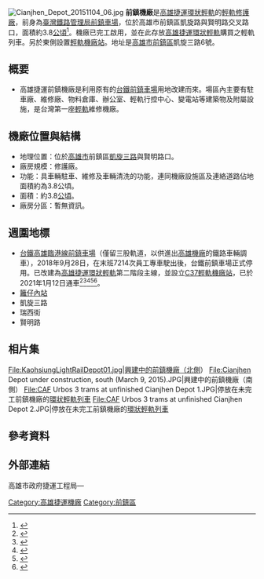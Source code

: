 {{關於|2015年完工使用的[[高雄捷運|高雄捷運]][[輕軌運輸系統|輕軌]][[车辆段_(铁路运输)|機廠]]|[[台鐵|台鐵]]在同處一旁的調車場|前鎮車場}}

{{coord|22.608186|N|120.325362|E|
type:railwaystation_region:TW-KHH_scale=100|display=title}}

[[File:Cianjhen_Depot_20151104_06.jpg|thumb]]
'''前鎮機廠'''是[[高雄捷運|高雄捷運]][[環狀輕軌|環狀輕軌]]的[[輕軌運輸系統|輕軌]][[车辆段_(铁路运输)|修護廠]]，前身為[[臺灣鐵路管理局|臺灣鐵路管理局]][[前鎮車場|前鎮車場]]，位於高雄市前鎮區凱旋路與賢明路交叉路口，面積約3.8[[公頃|公頃]]<ref>{{cite web|url=http://atftp.epa.gov.tw/EIAforumTest/DownloadAttachment.aspx?ctype=forum&docid=501|archiveurl=https://web.archive.org/web/20150402095642/http://atftp.epa.gov.tw/EIAforumTest/DownloadAttachment.aspx?ctype=forum&docid=501|archivedate=2015-04-02|title=高雄環狀輕軌捷運建設修正路線環境影響說明書|accessdate=2015-03-07|dead-url=yes}}</ref>。機廠已完工啟用，並在此存放[[高雄捷運|高雄捷運]][[環狀輕軌|環狀輕軌]]購買之輕軌列車。另於東側設置[[輕軌機廠站|輕軌機廠站]]。地址是[[高雄市|高雄市]][[前鎮區|前鎮區]]凱旋三路6號。

==概要==
*高雄捷運前鎮機廠是利用原有的[[台鐵|台鐵]][[前鎮車場|前鎮車場]]用地改建而來。場區內主要有駐車廠、維修廠、物料倉庫、辦公室、輕軌行控中心、變電站等建築物及附屬設施，是台灣第一座[[輕軌運輸系統|輕軌]]維修機廠。

==機廠位置與結構==
* 地理位置：位於[[高雄市|高雄市]]前鎮區[[凱旋路_(高雄市區)|凱旋三路]]與賢明路口。
* 廠房規模：修護廠。
* 功能：具車輛駐車、維修及車輛清洗的功能，連同機廠設施區及連絡道路佔地面積約為3.8公頃。
* 面積：約3.8[[公頃|公頃]]。
* 廠房分區：暫無資訊。

== 週圍地標 ==
* [[台鐵|台鐵]][[高雄臨港線|高雄臨港線]][[前鎮車場|前鎮車場]]（僅留三股軌道，以供進出[[高雄機廠|高雄機廠]]的鐵路車輛調車），2018年9月28日，在末班7214次員工專車駛出後，台鐵前鎮車場正式停用。已改建為[[高雄捷運環狀輕軌|高雄捷運環狀輕軌]]第二階段主線，並設立[[輕軌機廠站|C37輕軌機廠站]]，已於2021年1月12日通車<ref>{{Cite web |url=https://www.cna.com.tw/news/ahel/202101060031.aspx |title=高雄輕軌服務路網更長了 大南環段12日通車 |access-date=2021-06-30 |archive-date=2021-01-09 |archive-url=https://web.archive.org/web/20210109001358/https://www.cna.com.tw/news/ahel/202101060031.aspx }}</ref><ref>{{Cite web |url=https://news.ltn.com.tw/news/life/breakingnews/3397084 |title=高雄輕軌大南環段取得營運許可 元月上中旬通車 |access-date=2021-06-30 |archive-date=2021-01-10 |archive-url=https://web.archive.org/web/20210110191141/https://news.ltn.com.tw/news/life/breakingnews/3397084 }}</ref><ref>{{Cite web|url=https://money.udn.com/money/story/5930/4581021|title=輕軌二階爭議段未決 高市府擬大南環線年底通車|accessdate=2020-08-19|last=經濟日報|work=|language=zh-TW|archive-date=2020-06-13|archive-url=https://web.archive.org/web/20200613171234/https://money.udn.com/money/story/5930/4581021}}</ref><ref>{{Cite web|url=https://ctee.com.tw/news/industry/272769.html|title=高雄輕軌大南環路線 拚年底通車|accessdate=2020-08-19|last=工商時報|work=|language=zh-TW|archive-date=2021-07-11|archive-url=https://web.archive.org/web/20210711132652/https://ctee.com.tw/news/industry/272769.html}}</ref><ref>{{Cite web|url=http://n.yam.com/Article/20200527479154|title=串連商場及產業聚落 高雄輕軌大南環路線預計年底通車|accessdate=2020-08-19|last=網路地產王|work=|language=zh-TW|archive-date=2020-11-03|archive-url=https://web.archive.org/web/20201103124119/http://n.yam.com/Article/20200527479154}}</ref>。
* [[籬仔內站|籬仔內站]]
* 凱旋三路
* 瑞西街
* 賢明路

== 相片集 ==
<gallery>
File:KaohsiungLightRailDepot01.jpg|興建中的前鎮機廠（北側）
File:Cianjhen Depot under construction, south (March 9, 2015).JPG|興建中的前鎮機廠（南側）
File:CAF Urbos 3 trams at unfinished Cianjhen Depot 1.JPG|停放在未完工前鎮機廠的[[高雄捷運輕軌電聯車|環狀輕軌列車]]
File:CAF Urbos 3 trams at unfinished Cianjhen Depot 2.JPG|停放在未完工前鎮機廠的[[高雄捷運輕軌電聯車|環狀輕軌列車]]
</gallery>

== 參考資料 ==
{{reflist|3}}

==外部連結==
{{Commons cat|Cianjhen Depot}}
高雄市政府捷運工程局—{{cite web|archiveurl=https://web.archive.org/web/20120814130739/http://mtbu.kcg.gov.tw/cht/project_LRT_circle_contents.php|url=http://mtbu.kcg.gov.tw/cht/project_LRT_circle_contents.php|title=環狀輕軌計畫內容|archivedate=2012-08-14|accessdate=2015-02-06|dead-url=no}}
{{高雄捷運機廠}}
{{高雄捷運路線/環狀輕軌}}
{{Portal bar|臺灣|高雄|城市軌道交通|臺灣鐵路運輸|鐵路}}
[[Category:高雄捷運機廠|Category:高雄捷運機廠]]
[[Category:前鎮區|Category:前鎮區]]